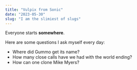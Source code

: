 ```yaml
---
title: "Vulpix from Sonic"
date: "2023-05-30"
slug: "I am the slimiest of slugs"
---
```


Everyone starts **somewhere**. 

Here are some questions I ask myself every day:

* Where did Gummo get its name?
* How many close calls have we had with the world ending?
* How can one clone Mike Myers?